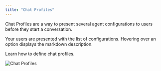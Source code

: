 ```yaml
---
title: "Chat Profiles"
---
```


Chat Profiles are a way to present several agent configurations to users before they start a conversation.

Your users are presented with the list of configurations. Hovering over an option displays the markdown description.

<Card title="Chat Profiles API" icon="bolt" href="/api-reference/set-chat-profiles">
  Learn how to define chat profiles.
</Card>

![Chat Profiles](/images/chat-profiles.png)

